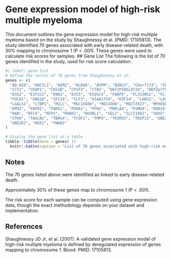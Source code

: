 # Gene expression model of high-risk multiple myeloma
This document outlines the gene expression model for high-risk multiple myeloma based on the study by Shaughnessy et al. (PMID: 17105813). The study identified 70 genes associated with early disease-related death, with 30% mapping to chromosome 1 (P < .001). These genes were used to calculate risk scores for samples.
## Gene List
The following is the list of 70 genes identified in the study, used for risk score calculation.

```r
#| label: gene-list
# Define the vector of 70 genes from Shaughnessy et al.
genes <- c(
  "AD-020", "AHCYL1", "AIM2", "ALDOA", "ASPM", "BIRC5", "C6orf173", "CBX3",
  "CCT2", "CKAP1", "CKS1B", "CPSF3", "CTBS", "DKFZP586L0724", "DKFZp779O175",
  "DSG2", "EIF2C2", "ENO1", "EVI5", "EXOSC4", "FABP5", "FLJ13052", "FLJ20489",
  "FUCA1", "GNG10", "IFI16", "ILF3", "KIAA1754", "KIF14", "LARS2", "LAS1L",
  "LGALS1", "LTBP1", "MCLC", "MGC15606", "MGC4308", "MGC57827", "MPHOSPH1",
  "OPN3", "PAPD1", "PARG1", "PDHA1", "PFN1", "PNPLA4", "PSMD4", "RAD18",
  "RAN", "RFC4", "RFP2", "ROBO1", "RUVBL1", "SELI", "SLCI19A1", "SNX5",
  "STK6", "TAGLN2", "TBRG4", "TCOF1", "TMPO", "TRIM33", "TRIP13", "UBE2I",
  "UBE2R2", "WEE1", "YWHAZ"
)

# Display the gene list as a table
tibble::tibble(Gene = genes) |> 
  knitr::kable(caption = "List of 70 genes associated with high-risk multiple myeloma")
```

## Notes
The 70 genes listed above were identified as linked to early disease-related death.

Approximately 30% of these genes map to chromosome 1 (P < .001).

The risk score for each sample can be computed using gene expression data, though the exact methodology depends on your dataset and implementation.

## References
Shaughnessy JD Jr, et al. (2007). A validated gene expression model of high-risk multiple myeloma is defined by deregulated expression of genes mapping to chromosome 1. Blood. PMID: 17105813.

